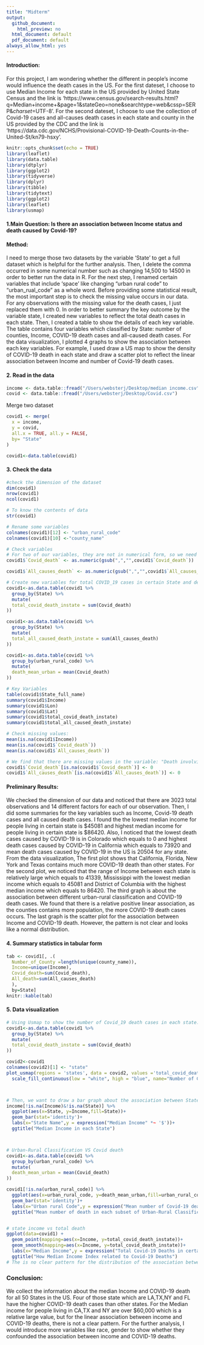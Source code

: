 ```yaml
---
title: "Midterm"
output:
  github_document:
    html_preview: no
  html_document: default
  pdf_document: default
always_allow_html: yes
---
```

#### Introduction:
For this project, I am wondering whether the different in people's income would influence the death cases in the US. For the first dateset, I choose to use Median Income for each state in the US provided by United State Census and the link is 'https://www.census.gov/search-results.html?q=Median+income+&page=1&stateGeo=none&searchtype=web&cssp=SERP&_charset_=UTF-8'. For the second dateset, I choose to use the collection of Covid-19 cases and all-causes death cases in each state and county in the US provided by the CDC and the link is 'https://data.cdc.gov/NCHS/Provisional-COVID-19-Death-Counts-in-the-United-St/kn79-hsxy'. 

```r
knitr::opts_chunk$set(echo = TRUE)
library(leaflet)
library(data.table)
library(dtplyr)
library(ggplot2)
library(tidyverse)
library(dplyr)
library(tibble)
library(tidytext)
library(ggplot2)
library(leaflet)
library(usmap)
```


#### 1.Main Question: Is there an association between Income status and death caused by Covid-19?

#### Method:
I need to merge those two datasets by the variable 'State' to get a full dataset which is helpful for the further analysis. Then, I delete the comma occurred in some numerical number such as changing 14,500 to 14500 in order to better run the data in R. For the next step, I renamed certain variables that include 'space' like changing "urban rural code" to "urban_rual_code" as a whole word. Before providing some statistical result, the most important step is to check the missing value occurs in our data. For any observations with the missing value for the death cases, I just replaced them with 0. In order to better summary the key outcome by the variable state, I created new variables to reflect the total death cases in each state. Then, I created a table to show the details of each key variable. The table contains four variables which classified by State: number of counties, Income, COVID-19 death cases and all-caused death cases. For the data visualization, I plotted 4 graphs to show the association between each key variables. For example, I used draw a US map to show the density of COVID-19 death in each state and draw a scatter plot to reflect the linear association between Income and number of Covid-19 death cases.


#### 2. Read in the data
```r
income <- data.table::fread("/Users/websterj/Desktop/median income.csv")
covid <- data.table::fread("/Users/websterj/Desktop/Covid.csv")
```

Merge two dataset
```r
covid1 <- merge(
  x = income,
  y = covid,
  all.x = TRUE, all.y = FALSE,
  by= "State"
)

covid1<-data.table(covid1)

```
#### 3. Check the data
```r
#check the dimension of the dataset
dim(covid1)
nrow(covid1)
ncol(covid1)

# To know the contents of data
str(covid1)

# Rename some variables
colnames(covid1)[12] <- "urban_rural_code"
colnames(covid1)[10] <-"county_name"

# Check variables
# For two of our variables, they are not in numerical form, so we need to transform it.
covid1$`Covid_death` <- as.numeric(gsub(",","",covid1$`Covid_death`))

covid1$`All_causes_death` <- as.numeric(gsub(",","",covid1$`All_causes_death`))

# Create new variables for total COVID_19 cases in certain State and death in different kind of urban classification.
covid1<-as.data.table(covid1 %>% 
  group_by(State) %>% 
  mutate(
  total_covid_death_instate = sum(Covid_death)
))

covid1<-as.data.table(covid1 %>% 
  group_by(State) %>% 
  mutate(
  total_all_caused_death_instate = sum(All_causes_death)
))

covid1<-as.data.table(covid1 %>% 
  group_by(urban_rural_code) %>% 
  mutate(
  death_mean_urban = mean(Covid_death)
))

# Key Variables
table(covid1$State_full_name)
summary(covid1$Income)
summary(covid1$Lon)
summary(covid1$Lat)
summary(covid1$total_covid_death_instate)
summary(covid1$total_all_caused_death_instate)

# Check missing values:
mean(is.na(covid1$Income))
mean(is.na(covid1$`Covid_death`))
mean(is.na(covid1$`All_causes_death`))

# We find that there are missing values in the variable: "Death involving COVID-19" and "Deaths from All Causes", what I will do is to assign value 0 to those missing values.
covid1$`Covid_death`[is.na(covid1$`Covid_death`)] <- 0
covid1$`All_causes_death`[is.na(covid1$`All_causes_death`)] <- 0
```
#### Preliminary Results:
We checked the dimension of our data and noticed that there are 3023 total observations and 14 different factors for each of our observation. Then, I did some summaries for the key variables such as Income, Covid-19 death cases and all caused death cases. I found the the lowest median income for people living in certain state is $45081 and highest median income for people living in certain state is $86420. Also, I noticed that the lowest death cases caused by COVID-19 is in Colorado which equals to 0 and highest death cases caused by COVID-19 in California which equals to 73920 and mean death cases caused by COVID-19 in the US is 20504 for any state. From the data visualization, The first plot shows that California, Florida, New York and Texas contains much more COVID-19 death than other states. For the second plot, we noticed that the range of Income between each state is relatively large which equals to 41339, Mississippi with the lowest median income which equals to 45081 and District of Columbia with the highest median income which equals to 86420. The third graph is about the association between different urban-rural classification and COVID-19 death cases. We found that there is a relative positive linear association, as the counties contains more population, the more COVID-19 death cases occurs. The last graph is the scatter plot for the association between Income and COVID-19 death. However, the pattern is not clear and looks like a normal distribution. 

#### 4. Summary statistics in tabular form
```r
tab <- covid1[, .(
  Number_of_County =length(unique(county_name)),
  Income=unique(Income),
  Covid_death=sum(Covid_death),
  All_death=sum(All_causes_death)
  ),
  by=State]
knitr::kable(tab)
```


#### 5. Data visualization
```r
# Using Usmap to show the number of Covid_19 death cases in each state.
covid1<-as.data.table(covid1 %>% 
  group_by(State) %>% 
  mutate(
  total_covid_death_instate = sum(Covid_death)
))

covid2<-covid1
colnames(covid2)[1] <- "state" 
plot_usmap(regions = 'states', data = covid2, values ='total_covid_death_instate', labels = TRUE) +
  scale_fill_continuous(low = "white", high = "blue", name="Number of COVID-19 death")



# Then, we want to draw a bar graph about the association between State and Income.
income[!is.na(Income)&!is.na(State)] %>%
  ggplot(aes(x=State, y=Income,fill=State))+
  geom_bar(stat='identity')+
  labs(x="State Name",y = expression("Median Income" *~ '$'))+
  ggtitle("Median Income in each State")



# Urban-Rural Classification VS Covid death
covid1<-as.data.table(covid1 %>% 
  group_by(urban_rural_code) %>% 
  mutate(
  death_mean_urban = mean(Covid_death)
))

covid1[!is.na(urban_rural_code)] %>%
  ggplot(aes(x=urban_rural_code, y=death_mean_urban,fill=urban_rural_code))+
  geom_bar(stat='identity')+
  labs(x="Urban rural Code",y = expression("Mean number of Covid-19 death"))+
  ggtitle("Mean number of death in each subset of Urban-Rural Classification")


# state income vs total death
ggplot(data=covid1) +
  geom_point(mapping=aes(x=Income, y=total_covid_death_instate))+
  geom_smooth(mapping=aes(x=Income, y=total_covid_death_instate))+
  labs(x="Median Income",y = expression("Total Covid-19 Deaths in certain state"))+
  ggtitle("How Median Income Index related to Covid-19 Deaths")
# The is no clear pattern for the distribution of the association between Income and number of death.
```
### Conclusion:
We collect the information about the median Income and COVID-19 death for all 50 States in the US. Four of those state which are LA,TX,NY and FL have the higher COVID-19 death cases than other states. For the Median income for people living in CA,TX and NY are over $60,000 which is a relative large value, but for the linear association between income and COVID-19 deaths, there is not a clear pattern. For the further analysis, I would introduce more variables like race, gender to show whether they confounded the association between income and COVID-19 deaths.



